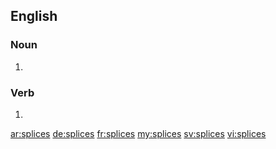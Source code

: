 ==English==

===Noun===
{{head|en|plural}}

# {{plural of|splice|lang=en}}

===Verb===
{{head|en|verb form}}

# {{en-third-person singular of|splice}}

[[ar:splices]]
[[de:splices]]
[[fr:splices]]
[[my:splices]]
[[sv:splices]]
[[vi:splices]]